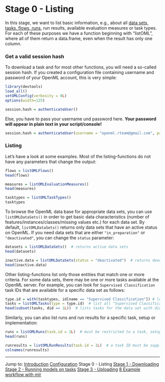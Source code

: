 Stage 0 - Listing
=================

In this stage, we want to list basic information, e.g., about all [data sets, tasks, flows, runs](http://openml.org/guide#g_start), run results, available evaluation measures or task types. For each of these purposes we have a function beginning with "listOML", where all of them return a data.frame, even when the result has only one column.

### Get a valid session hash
To download a task and for most other functions, you will need a so-called session hash. If you created a configuration file containing username and password of your OpenML account, this is very simple:

```r
library(devtools)
load_all()
setOMLConfig(verbosity = 0L)
options(width=125)
```
```r
session.hash = authenticateUser()
```

Else, you have to pass your username und password here. **Your password will appear in plain text in your script/console!**

```r
session.hash = authenticateUser(username = "openml.rteam@gmail.com", password = "testpassword")
```

### Listing
Let's have a look at some examples. Most of the listing-functions do not have any parameters that change the output:

```r
flows = listOMLFlows()
head(flows)

measures = listOMLEvaluationMeasures()
head(measures)

tasktypes = listOMLTaskTypes()
tasktypes
```

To browse the OpenML data base for appropriate data sets, you can use `listOMLDataSets()`
in order to get basic data characteristics (number of features/instances/classes/missing values etc.)
for each data set. By default, `listOMLDataSets()` returns only data sets that have an active
status on OpenML. If you need data sets that are either `"in_preparation"` or `"deactivated"`,
you can change the `status` parameter:

```r
datasets = listOMLDataSets()  # returns active data sets
head(datasets)

inactive.data = listOMLDataSets(status = "deactivated")  # returns deactivated data sets
head(inactive.data)
```

Other listing-functions list only those entities that match one or more criteria.
For some data sets, there may be one or more tasks available at the OpenML server.
For example, you can look for `Supervised Classification` task IDs that are available for a specific data set as follows:

```r
type.id = with(tasktypes, id[name == "Supervised Classification"]) # lookup id for "Supervised Classification" tasks
tasks = listOMLTasks(type = type.id)  # list all "Supervised Classification" tasks
head(subset(tasks, did == 1L))  # lists tasks for the data set with did == 1 (see: http://openml.org/d/1)
```

Similarly, you can also list runs and run results for a specific task, setup or implementation:

```r
runs = listOMLRuns(task.id = 1L)  # must be restricted to a task, setup and/or implementation ID
head(runs)

runresults = listOMLRunResults(task.id = 1L)  # a task ID must be supplied
colnames(runresults)
```


----------------------------------------------------------------------------------------------------
Jump to:
[Introduction](1-Introduction.md)
[Configuration](2-Configuration.md)
Stage 0 - Listing
[Stage 1 - Downloading](4-Stage-1-Downloading.md)
[Stage 2 - Running models on tasks](5-Stage-2-Running.md)
[Stage 3 - Uploading](6-Stage-3-Uploading.md)
[8 Example workflow with mlr](8-Example-workflow-with-mlr.md)
